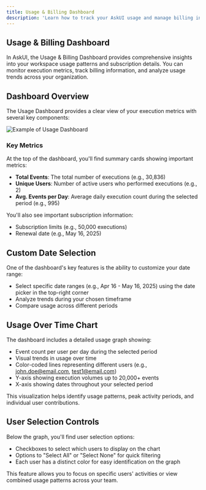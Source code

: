 ```yaml
---
title: Usage & Billing Dashboard
description: 'Learn how to track your AskUI usage and manage billing information in the dashboard.'
---
```


## Usage & Billing Dashboard

In AskUI, the Usage & Billing Dashboard provides comprehensive insights into your workspace usage patterns and subscription details. You can monitor execution metrics, track billing information, and analyze usage trends across your organization.


## Dashboard Overview

The Usage Dashboard provides a clear view of your execution metrics with several key components:

![Example of Usage Dashboard](images/usage-billing-dashboard.png)

### Key Metrics

At the top of the dashboard, you'll find summary cards showing important metrics:

- **Total Events**: The total number of executions (e.g., 30,836)
- **Unique Users**: Number of active users who performed executions (e.g., 2)
- **Avg. Events per Day**: Average daily execution count during the selected period (e.g., 995)

You'll also see important subscription information:
- Subscription limits (e.g., 50,000 executions)
- Renewal date (e.g., May 16, 2025)

## Custom Date Selection

One of the dashboard's key features is the ability to customize your date range:

- Select specific date ranges (e.g., Apr 16 - May 16, 2025) using the date picker in the top-right corner
- Analyze trends during your chosen timeframe
- Compare usage across different periods


## Usage Over Time Chart

The dashboard includes a detailed usage graph showing:

- Event count per user per day during the selected period
- Visual trends in usage over time
- Color-coded lines representing different users (e.g., john.doe@email.com, test1@email.com)
- Y-axis showing execution volumes up to 20,000+ events
- X-axis showing dates throughout your selected period

This visualization helps identify usage patterns, peak activity periods, and individual user contributions.

## User Selection Controls

Below the graph, you'll find user selection options:

- Checkboxes to select which users to display on the chart
- Options to "Select All" or "Select None" for quick filtering
- Each user has a distinct color for easy identification on the graph

This feature allows you to focus on specific users' activities or view combined usage patterns across your team.
